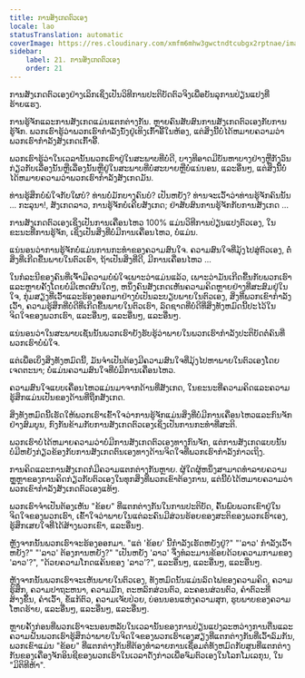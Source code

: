 ```yaml
---
title: ການສັງເກດຕົວເອງ
locale: lao
statusTranslation: automatic
coverImage: https://res.cloudinary.com/xmfm6mhw3gwctndtcubgx2rptnae/image/upload/v1740468922/small_cover_tratado_de_psicologia_revolucionaria_a4c0dca4e0.webp
sidebar:
    label: 21. ການສັງເກດຕົວເອງ
    order: 21
---
```

ການສັງເກດຕົວເອງຢ່າງເລິກເຊິ່ງເປັນວິທີການປະຕິບັດຕົວຈິງເພື່ອບັນລຸການປ່ຽນແປງທີ່ຮ້າຍແຮງ.

ການຮູ້ຈັກແລະການສັງເກດແມ່ນແຕກຕ່າງກັນ. ຫຼາຍຄົນສັບສົນການສັງເກດຕົວເອງກັບການຮູ້ຈັກ. ພວກເຮົາຮູ້ວ່າພວກເຮົາກໍາລັງນັ່ງຢູ່ເທິງເກົ້າອີ້ໃນຫ້ອງ, ແຕ່ສິ່ງນີ້ບໍ່ໄດ້ຫມາຍຄວາມວ່າພວກເຮົາກໍາລັງສັງເກດເກົ້າອີ້.

ພວກເຮົາຮູ້ວ່າໃນເວລານັ້ນພວກເຮົາຢູ່ໃນສະພາບທີ່ບໍ່ດີ, ບາງທີອາດມີບັນຫາບາງຢ່າງຫຼືກັງວົນກ່ຽວກັບເລື່ອງນັ້ນຫຼືເລື່ອງນັ້ນຫຼືຢູ່ໃນສະພາບທີ່ບໍ່ສະບາຍຫຼືບໍ່ແນ່ນອນ, ແລະອື່ນໆ, ແຕ່ສິ່ງນີ້ບໍ່ໄດ້ຫມາຍຄວາມວ່າພວກເຮົາກໍາລັງສັງເກດມັນ.

ທ່ານຮູ້ສຶກບໍ່ພໍໃຈກັບໃຜບໍ? ທ່ານບໍ່ມັກບາງຄົນບໍ? ເປັນຫຍັງ? ທ່ານຈະເວົ້າວ່າທ່ານຮູ້ຈັກຄົນນັ້ນ ... ກະລຸນາ!, ສັງເກດລາວ, ການຮູ້ຈັກບໍ່ເຄີຍສັງເກດ; ຢ່າສັບສົນການຮູ້ຈັກກັບການສັງເກດ ...

ການສັງເກດຕົວເອງເຊິ່ງເປັນການເຄື່ອນໄຫວ 100% ແມ່ນວິທີການປ່ຽນແປງຕົວເອງ, ໃນຂະນະທີ່ການຮູ້ຈັກ, ເຊິ່ງເປັນສິ່ງທີ່ບໍ່ມີການເຄື່ອນໄຫວ, ບໍ່ແມ່ນ.

ແນ່ນອນວ່າການຮູ້ຈັກບໍ່ແມ່ນການກະທໍາຂອງຄວາມສົນໃຈ. ຄວາມສົນໃຈທີ່ມຸ້ງໄປສູ່ຕົວເອງ, ຕໍ່ສິ່ງທີ່ເກີດຂື້ນພາຍໃນຕົວເຮົາ, ຖ້າເປັນສິ່ງທີ່ດີ, ມີການເຄື່ອນໄຫວ ...

ໃນກໍລະນີຂອງຄົນທີ່ເຈົ້າມີຄວາມບໍ່ພໍໃຈເພາະວ່າແມ່ນແລ້ວ, ເພາະວ່າມັນເກີດຂື້ນກັບພວກເຮົາແລະຫຼາຍຄັ້ງໂດຍບໍ່ມີເຫດຜົນໃດໆ, ຫນຶ່ງຄົນສັງເກດເຫັນຄວາມຄິດຫຼາຍຢ່າງທີ່ສະສົມຢູ່ໃນໃຈ, ກຸ່ມສຽງທີ່ເວົ້າແລະຮ້ອງອອກມາຢ່າງບໍ່ເປັນລະບຽບພາຍໃນຕົວເອງ, ສິ່ງທີ່ພວກເຂົາກໍາລັງເວົ້າ, ຄວາມຮູ້ສຶກທີ່ບໍ່ດີທີ່ເກີດຂື້ນພາຍໃນຕົວເຮົາ, ລົດຊາດທີ່ບໍ່ດີທີ່ສິ່ງທັງຫມົດນີ້ປະໄວ້ໃນຈິດໃຈຂອງພວກເຮົາ, ແລະອື່ນໆ, ແລະອື່ນໆ, ແລະອື່ນໆ.

ແນ່ນອນວ່າໃນສະພາບເຊັ່ນນັ້ນພວກເຮົາຍັງຮັບຮູ້ວ່າພາຍໃນພວກເຮົາກໍາລັງປະຕິບັດຕໍ່ຄົນທີ່ພວກເຮົາບໍ່ພໍໃຈ.

ແຕ່ເພື່ອເບິ່ງສິ່ງທັງຫມົດນີ້, ມັນຈໍາເປັນຕ້ອງມີຄວາມສົນໃຈທີ່ມຸ້ງໄປຫາພາຍໃນຕົວເອງໂດຍເຈດຕະນາ; ບໍ່ແມ່ນຄວາມສົນໃຈທີ່ບໍ່ມີການເຄື່ອນໄຫວ.

ຄວາມສົນໃຈແບບເຄື່ອນໄຫວແມ່ນມາຈາກດ້ານທີ່ສັງເກດ, ໃນຂະນະທີ່ຄວາມຄິດແລະຄວາມຮູ້ສຶກແມ່ນເປັນຂອງດ້ານທີ່ຖືກສັງເກດ.

ສິ່ງທັງຫມົດນີ້ເຮັດໃຫ້ພວກເຮົາເຂົ້າໃຈວ່າການຮູ້ຈັກແມ່ນສິ່ງທີ່ບໍ່ມີການເຄື່ອນໄຫວແລະກົນຈັກຢ່າງສົມບູນ, ກົງກັນຂ້າມກັບການສັງເກດຕົວເອງເຊິ່ງເປັນການກະທໍາທີ່ສະຕິ.

ພວກເຮົາບໍ່ໄດ້ຫມາຍຄວາມວ່າບໍ່ມີການສັງເກດຕົວເອງທາງກົນຈັກ, ແຕ່ການສັງເກດແບບນັ້ນບໍ່ມີຫຍັງກ່ຽວຂ້ອງກັບການສັງເກດຕົນເອງທາງດ້ານຈິດໃຈທີ່ພວກເຮົາກໍາລັງກ່າວເຖິງ.

ການຄິດແລະການສັງເກດກໍ່ມີຄວາມແຕກຕ່າງກັນຫຼາຍ. ຜູ້ໃດຜູ້ຫນຶ່ງສາມາດທໍາລາຍຄວາມຫຼູຫຼາຂອງການຄິດກ່ຽວກັບຕົວເອງໃນທຸກສິ່ງທີ່ພວກເຂົາຕ້ອງການ, ແຕ່ນີ້ບໍ່ໄດ້ຫມາຍຄວາມວ່າພວກເຂົາກໍາລັງສັງເກດຕົວເອງແທ້ໆ.

ພວກເຮົາຈໍາເປັນຕ້ອງເຫັນ "ຂ້ອຍ" ທີ່ແຕກຕ່າງກັນໃນການປະຕິບັດ, ຄົ້ນພົບພວກເຂົາຢູ່ໃນຈິດໃຈຂອງພວກເຮົາ, ເຂົ້າໃຈວ່າພາຍໃນແຕ່ລະຄົນມີສ່ວນຮ້ອຍຂອງສະຕິຂອງພວກເຮົາເອງ, ຮູ້ສຶກເສຍໃຈທີ່ໄດ້ສ້າງພວກເຂົາ, ແລະອື່ນໆ.

ຫຼັງຈາກນັ້ນພວກເຮົາຈະຮ້ອງອອກມາ. "ແຕ່ 'ຂ້ອຍ' ນີ້ກໍາລັງເຮັດຫຍັງຢູ່?" "'ລາວ' ກໍາລັງເວົ້າຫຍັງ?" "'ລາວ' ຕ້ອງການຫຍັງ?" "ເປັນຫຍັງ 'ລາວ' ຈຶ່ງທໍລະມານຂ້ອຍດ້ວຍຄວາມກາມຂອງ 'ລາວ'?", "ດ້ວຍຄວາມໂກດແຄ້ນຂອງ 'ລາວ'?", ແລະອື່ນໆ, ແລະອື່ນໆ, ແລະອື່ນໆ.

ຫຼັງຈາກນັ້ນພວກເຮົາຈະເຫັນພາຍໃນຕົວເອງ, ທັງຫມົດນັ້ນແມ່ນລົດໄຟຂອງຄວາມຄິດ, ຄວາມຮູ້ສຶກ, ຄວາມປາຖະຫນາ, ຄວາມມັກ, ຕະຫລົກສ່ວນຕົວ, ລະຄອນສ່ວນຕົວ, ຄໍາຕົວະທີ່ສ້າງຂຶ້ນ, ຄໍາເວົ້າ, ຂໍ້ແກ້ຕົວ, ຄວາມເຈັບປ່ວຍ, ບ່ອນນອນແຫ່ງຄວາມສຸກ, ຮູບພາບຂອງຄວາມໂຫດຮ້າຍ, ແລະອື່ນໆ, ແລະອື່ນໆ, ແລະອື່ນໆ.

ຫຼາຍຄັ້ງກ່ອນທີ່ພວກເຮົາຈະນອນຫລັບໃນເວລານັ້ນຂອງການປ່ຽນແປງລະຫວ່າງການຕື່ນແລະຄວາມຝັນພວກເຮົາຮູ້ສຶກວ່າພາຍໃນຈິດໃຈຂອງພວກເຮົາເອງສຽງທີ່ແຕກຕ່າງກັນທີ່ເວົ້າລົມກັນ, ພວກເຂົາແມ່ນ "ຂ້ອຍ" ທີ່ແຕກຕ່າງກັນທີ່ຕ້ອງທໍາລາຍການເຊື່ອມຕໍ່ທັງຫມົດກັບສູນທີ່ແຕກຕ່າງກັນຂອງເຄື່ອງຈັກອິນຊີຂອງພວກເຮົາໃນເວລາດັ່ງກ່າວເພື່ອຈົມຕົວເອງໃນໂລກໂມເລກຸນ, ໃນ "ມິຕິທີຫ້າ".

